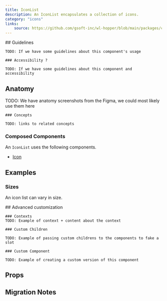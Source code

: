 ```yaml
---
title: IconList
description: An IconList encapsulates a collection of icons.
category: "icons"
links:
    source: https://github.com/gsoft-inc/wl-hopper/blob/main/packages/components/src/IconList/src/IconList.tsx
---
```


<Example src="Iconlist/docs/preview" isOpen />

<FeatureFlag flag="next">
    ## Guidelines

    TODO: If we have some guidelines about this component's usage

    ### Accessibility ?

    TODO: If we have some guidelines about this component and accessibility
</FeatureFlag>

## Anatomy

<FeatureFlag flag="next">
    TODO: We have anatomy screenshots from the Figma, we could most likely use them here

    ### Concepts

    TODO: links to related concepts
</FeatureFlag>

### Composed Components

An `IconList` uses the following components.

- [Icon](./Icon)

## Examples

### Sizes

An icon list can vary in size.

<Example src="Iconlist/docs/size" />

<FeatureFlag flag="next">
    ## Advanced customization

    ### Contexts
    TODO: Example of context + content about the context

    ### Custom Children

    TODO: Example of passing custom childrens to the components to fake a slot

    ### Custom Component

    TODO: Example of creating a custom version of this component
</FeatureFlag>

## Props

<PropTable component="IconList" />

## Migration Notes

<MigrateGuide src="iconlist/docs/migration-notes" />

